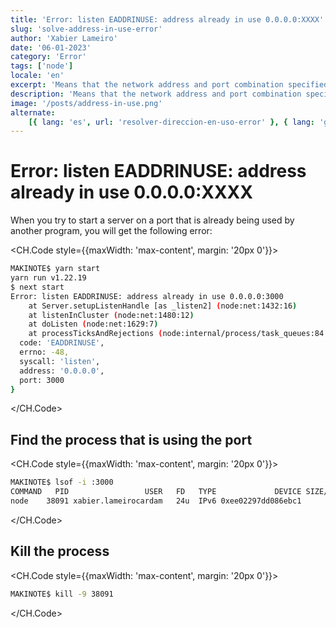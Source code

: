 ```yaml
---
title: 'Error: listen EADDRINUSE: address already in use 0.0.0.0:XXXX'
slug: 'solve-address-in-use-error'
author: 'Xabier Lameiro'
date: '06-01-2023'
category: 'Error'
tags: ['node']
locale: 'en'
excerpt: 'Means that the network address and port combination specified in the error message is already in use by another process running on your computer. This can occur when you try to start a server on a port that is already being used by another program.'
description: 'Means that the network address and port combination specified in the error message is already in use by another process running on your computer. This can occur when you try to start a server on a port that is already being used by another program.'
image: '/posts/address-in-use.png'
alternate:
    [{ lang: 'es', url: 'resolver-direccion-en-uso-error' }, { lang: 'gl', url: 'arranxar-direccion-en-uso-erro' }]
---
```


# Error: listen EADDRINUSE: address already in use 0.0.0.0:XXXX

When you try to start a server on a port that is already being used by another program, you will get the following error:

<CH.Code style={{maxWidth: 'max-content', margin: '20px 0'}}>

```bash
MAKINOTE$ yarn start
yarn run v1.22.19
$ next start
Error: listen EADDRINUSE: address already in use 0.0.0.0:3000
    at Server.setupListenHandle [as _listen2] (node:net:1432:16)
    at listenInCluster (node:net:1480:12)
    at doListen (node:net:1629:7)
    at processTicksAndRejections (node:internal/process/task_queues:84:21) {
  code: 'EADDRINUSE',
  errno: -48,
  syscall: 'listen',
  address: '0.0.0.0',
  port: 3000
}
```

</CH.Code>

## Find the process that is using the port

<CH.Code style={{maxWidth: 'max-content', margin: '20px 0'}}>

```bash
MAKINOTE$ lsof -i :3000
COMMAND   PID                 USER   FD   TYPE             DEVICE SIZE/OFF NODE NAME
node    38091 xabier.lameirocardam   24u  IPv6 0xee02297dd086ebc1      0t0  TCP *:hbci (LISTEN)
```

</CH.Code>

## Kill the process

<CH.Code style={{maxWidth: 'max-content', margin: '20px 0'}}>

```bash
MAKINOTE$ kill -9 38091
```

</CH.Code>
